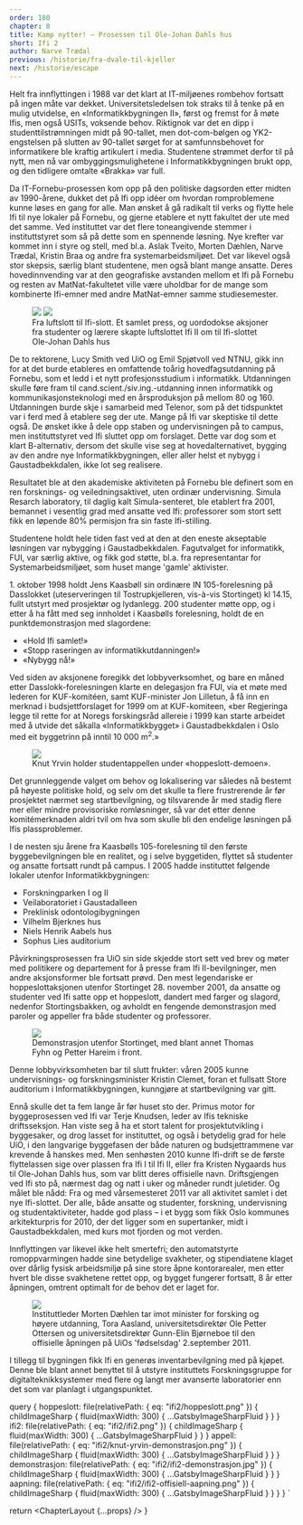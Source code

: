 ```yaml
---
order: 180
chapter: 8
title: Kamp nytter! — Prosessen til Ole-Johan Dahls hus
short: Ifi 2
author: Narve Trædal
previous: /historie/fra-dvale-til-kjeller
next: /historie/escape
---
```



Helt fra innflyttingen i 1988 var det klart at IT-miljøenes rombehov fortsatt på ingen måte var dekket. 
Universitetsledelsen tok straks til å tenke på en mulig utvidelse, en «Informatikkbygningen II», først og 
fremst for å møte Ifis, men også USITs, voksende behov. Riktignok var det en dipp i studenttilstrømningen midt 
på 90-tallet, men dot-com-bølgen og YK2-engstelsen på slutten av 90-tallet sørget for at samfunnsbehovet for 
informatikere ble kraftig artikulert i media. Studentene strømmet derfor til på nytt, men nå var 
ombyggingsmulighetene i Informatikkbygningen brukt opp, og den tidligere omtalte «Brakka» var full.

Da IT-Fornebu-prosessen kom opp på den politiske dagsorden etter midten av 1990-årene, dukket det på Ifi opp 
idéer om hvordan romproblemene kunne løses en gang for alle. Man ønsket å gå radikalt til verks og flytte 
hele Ifi til nye lokaler på Fornebu, og gjerne etablere et nytt fakultet der ute med det samme. Ved instituttet 
var det flere toneangivende stemmer i instituttstyret som så på dette som en spennende løsning. Nye krefter var 
kommet inn i styre og stell, med bl.a. Aslak Tveito, Morten Dæhlen, Narve Trædal, Kristin Braa og andre fra 
systemarbeidsmiljøet. Det var likevel også stor skepsis, særlig blant studentene, men også blant mange ansatte. 
Deres hovedinnvending var at den geografiske avstanden mellom et Ifi på Fornebu og resten av MatNat-fakultetet 
ville være uholdbar for de mange som kombinerte Ifi-emner med andre MatNat-emner samme studiesemester.

<Figure position="end">
  <Image src={props.data.hoppeslott} />
  <Image src={props.data.ifi2} />
  <Figcaption>
    Fra luftslott til Ifi-slott. Et samlet press, og uordodokse aksjoner fra studenter og lærere skapte luftslottet 
    Ifi II om til Ifi-slottet Ole-Johan Dahls hus
  </Figcaption>
</Figure>

De to rektorene, Lucy Smith ved UiO og Emil Spjøtvoll ved NTNU, gikk inn for at det burde etableres en 
omfattende toårig hovedfagsutdanning på Fornebu, som et ledd i et nytt profesjonsstudium i informatikk. 
Utdanningen skulle føre fram til cand.scient./<wbr />siv.ing.-utdanning innen informatikk og
kommunikasjonsteknologi med en årsproduksjon på mellom 80 og 160. Utdanningen burde skje i samarbeid med 
Telenor, som på det tidspunktet var i ferd med å etablere seg der ute. Mange på Ifi var skeptiske til dette 
også. De ønsket ikke å dele opp staben og undervisningen på to campus, men instituttstyret ved Ifi sluttet 
opp om forslaget. Dette var dog som et klart B-alternativ, dersom det skulle vise seg at hovedalternativet, 
bygging av den andre nye Informatikkbygningen, eller aller helst et nybygg i Gaustadbekkdalen, ikke lot 
seg realisere.

Resultatet ble at den akademiske aktiviteten på Fornebu ble definert som en ren forsknings- og veiledningsaktivet, 
uten ordinær undervisning. Simula Resarch laboratory, til daglig kalt Simula-senteret, ble etablert fra 2001, 
bemannet i vesentlig grad med ansatte ved Ifi: professorer som stort sett fikk en løpende 80% permisjon fra 
sin faste Ifi-stilling.

Studentene holdt hele tiden fast ved at den at den eneste akseptable løsningen var nybygging i Gaustadbekkdalen. 
Fagutvalget for informatikk, FUI, var særlig aktive, og fikk god støtte, bl.a. fra representantar for 
Systemarbeidsmiljøet, som huset mange 'gamle' aktivister.

<p>1. oktober 1998 holdt Jens Kaasbøll sin ordinære IN 105-forelesning på Dasslokket (uteserveringen til 
Tostrupkjelleren, vis-à-vis Stortinget) kl 14.15, fullt utstyrt med prosjektør og lydanlegg. 200 studenter 
møtte opp, og i etter å ha fått med seg innholdet i Kaasbølls forelesning, holdt de en punktdemonstrasjon 
med slagordene:</p>

* «Hold Ifi samlet!»
* «Stopp raseringen av informatikkutdanningen!»
* «Nybygg nå!»

Ved siden av aksjonene foregikk det lobbyverksomhet, og bare en måned etter Dasslokk-forelesningen klarte en 
delegasjon fra FUI, via et møte med lederen for KUF-komitéen, samt KUF-minister Jon Lilletun, å få inn en 
merknad i budsjettforslaget for 1999 om at KUF-komiteen, «ber Regjeringa legge til rette for at Noregs 
forskingsråd allereie i 1999 kan starte arbeidet med å utvide det såkalla «Informatikkbygget» i 
Gaustadbekkdalen i Oslo med eit byggetrinn på inntil 10 000 m<sup>2</sup>.»

<Figure position="end">
  <Image src={props.data.appell} />
  <Figcaption>Knut Yrvin holder studentappellen under «hoppeslott-demoen».</Figcaption>
</Figure>

Det grunnleggende valget om behov og lokalisering var således nå bestemt på høyeste politiske hold, og selv om 
det skulle ta flere frustrerende år før prosjektet nærmet seg startbevilgning, og tilsvarende år med stadig 
flere mer eller mindre provisoriske romløsninger, så var det etter denne komitémerknaden aldri tvil om hva som 
skulle bli den endelige løsningen på Ifis plassproblemer.

I de nesten sju årene fra Kaasbølls 105-forelesning til den første byggebevilgningen ble en realitet, og i 
selve byggetiden, flyttet så studenter og ansatte fortsatt rundt på campus. I 2005 hadde instituttet følgende 
lokaler utenfor Informatikkbygningen:

* Forskningparken I og II
* Veilaboratoriet i Gaustadalleen
* Preklinisk odontologibygningen
* Vilhelm Bjerknes hus
* Niels Henrik Aabels hus
* Sophus Lies auditorium

Påvirkningsprosessen fra UiO sin side skjedde stort sett ved brev og møter med politikere og departement for å 
presse fram Ifi II-bevilgninger, men andre aksjonsformer ble fortsatt prøvd. Den mest legendariske er 
hoppeslottaksjonen utenfor Stortinget 28. november 2001, da ansatte og studenter ved Ifi satte opp et hoppeslott, 
dandert med farger og slagord, nedenfor Stortingsbakken, og avholdt en fengende demonstrasjon med paroler og 
appeller fra både studenter og professorer.

<Figure position="end">
  <Image src={props.data.demonstrasjon} />
  <Figcaption>Demonstrasjon utenfor Stortinget, med blant annet Thomas Fyhn og Petter Hareim i front.</Figcaption>
</Figure>

Denne lobbyvirksomheten bar til slutt frukter: våren 2005 kunne undervisnings- og forskningsminister Kristin 
Clemet, foran et fullsatt Store auditorium i Informatikkbygningen, kunngjøre at startbevilgning var gitt.

Ennå skulle det ta fem lange år før huset sto der. Primus motor for byggeprosessen ved Ifi var Terje Knudsen, 
leder av Ifis tekniske driftsseksjon. Han viste seg å ha et stort talent for prosjektutvikling i byggesaker, og 
drog lasset for instituttet, og også i betydelig grad for hele UiO, i den langvarige byggefasen der både naturen 
og budsjettrammene var krevende å hanskes med. Men senhøsten 2010 kunne Ifi-drift se de første flyttelassen sige 
over plassen fra Ifi I til Ifi II, eller fra Kristen Nygaards hus til Ole-Johan Dahls hus, som var blitt deres 
offisielle navn. Driftsgjengen ved Ifi sto på, nærmest dag og natt i uker og måneder rundt juletider. Og 
målet ble nådd: Fra og med vårsemesteret 2011 var all aktivitet samlet i det nye Ifi-slottet. Der alle, både 
ansatte og studenter, forskning, undervisning og studentaktiviteter, hadde god plass – i et bygg som fikk Oslo 
kommunes arkitekturpris for 2010, der det ligger som en supertanker, midt i Gaustadbekkdalen, med kurs mot 
fjorden og mot verden.

Innflyttingen var likevel ikke helt smertefri; den automatstyrte romoppvarmingen hadde sine betydelige svakheter, 
og stipendiatene klaget over dårlig fysisk arbeidsmiljø på sine store åpne kontorarealer, men etter hvert ble 
disse svakhetene rettet opp, og bygget fungerer fortsatt, 8 år etter åpningen, omtrent optimalt for de behov det 
er laget for.

<Figure>
  <Image src={props.data.aapning} />
  <Figcaption>
    Instituttleder Morten Dæhlen tar imot minister for forsking og høyere utdanning, Tora Aasland, 
    universitetsdirektør Ole Petter Ottersen og universitetsdirektør Gunn-Elin Bjørneboe til den offisielle 
    åpningen på UiOs 'fødselsdag' 2.september 2011.
  </Figcaption>
</Figure>

I tillegg til bygningen fikk Ifi en generøs inventarbevilgning med på kjøpet. Denne ble blant annet benyttet til å 
utstyre instituttets Forskningsgruppe for digitalteknikksystemer med flere og langt mer avanserte laboratorier 
enn det som var planlagt i utgangspunktet.

  query {
    hoppeslott: file(relativePath: { eq: "ifi2/hoppeslott.png" }) {
      childImageSharp {
        fluid(maxWidth: 300) {
          ...GatsbyImageSharpFluid
        }
      }
    }
    ifi2: file(relativePath: { eq: "ifi2/ifi2.png" }) {
      childImageSharp {
        fluid(maxWidth: 300) {
          ...GatsbyImageSharpFluid
        }
      }
    }
    appell: file(relativePath: { eq: "ifi2/knut-yrvin-demonstrasjon.png" }) {
      childImageSharp {
        fluid(maxWidth: 300) {
          ...GatsbyImageSharpFluid
        }
      }
    }
    demonstrasjon: file(relativePath: { eq: "ifi2/ifi2-demonstrasjon.jpg" }) {
      childImageSharp {
        fluid(maxWidth: 300) {
          ...GatsbyImageSharpFluid
        }
      }
    }
    aapning: file(relativePath: { eq: "ifi2/ifi2-offisiell-aapning.png" }) {
      childImageSharp {
        fluid(maxWidth: 300) {
          ...GatsbyImageSharpFluid
        }
      }
    }
  }
`

  return <ChapterLayout {...props} />
}

